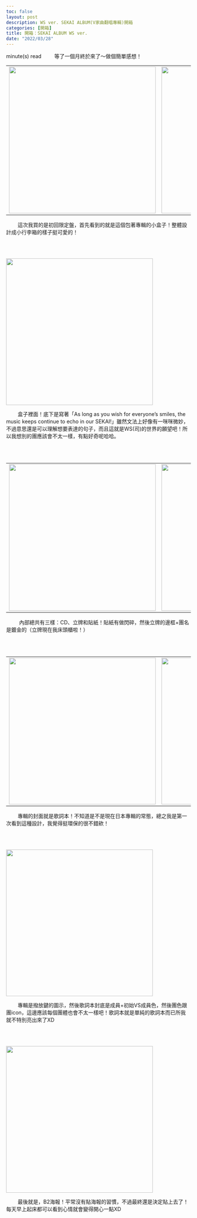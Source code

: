 ```yaml
---
toc: false
layout: post
description: WS ver. SEKAI ALBUM(V家曲翻唱專輯)開箱
categories: [開箱]
title: 開箱：SEKAI ALBUM WS ver.
date: "2022/03/28"
---
```

<script type="module" src="main.js"></script>
<span id="reading-tag"><span id="time"></span> minute(s) read</span>
&nbsp;&nbsp;&nbsp;&nbsp;&nbsp;&nbsp;&nbsp;&nbsp;等了一個月終於來了～做個簡單感想！

<table style="display: block;margin-left: auto;margin-left: auto;margin-right: auto;">
	<tr style="border:none;">
		<td style="border:none;">
			<img src="https://blogger.googleusercontent.com/img/b/R29vZ2xl/AVvXsEjpp2VStCczFd962vr46rtLAexuJutlGOXvFueDZ1RoSFSy3lG12r4i7cLP9K06y-gW6iZF3CK6uLofFgz43e7vP7a0OvComWDbhmO-u2u6L44SpbjvmxsERkABOqHqzFzcNsYkvNh6PtmR32egkXRaR8Hiz1xi64JaYVVlGcx3ZZ12on3XT93ILW03zg/s320/20220318_164221-01.png" width="400">
		</td>
		<td style="border:none;">
			<img src="https://blogger.googleusercontent.com/img/b/R29vZ2xl/AVvXsEhz-lk3c12yFkBcNid84R8-0rVnk-GffM59PvvI-PQiXc30v1sxGWg4PJV2cpv7UZIeJiHs8hKBP2mYg7duE25qjgz4XY96rGZ8E2TwnKq4VEkxF6CYwMRXOVMPcK8t8ImE83Dd4rkyR4REkUgjc7-FtIuJKwufQFIzMe0-eBZ9YsiUPM3QPVYs9GPIhw/s320/20220318_164342-01.png" width="400">
		</td>
	</tr>
</table>

&nbsp;&nbsp;&nbsp;&nbsp;&nbsp;&nbsp;&nbsp;&nbsp;這次我買的是初回限定盤，首先看到的就是這個包著專輯的小盒子！整體設計成小行李箱的樣子挺可愛的！


<br><br>


<img src="https://blogger.googleusercontent.com/img/b/R29vZ2xl/AVvXsEiT-m4XWuC6rmp44FyHk1iAlgO6ugJxhD45Z-Y77MES0c4yb_gqo9bQh3x0mesE2ZlxszQo_sb5sO2C3UZyWZ_K82_5DMAg2UkWNyUzocsnRP2Xxx43-niy3-xXehzZDDyK5eFvstxlD-Ipz7fyJmEicjpOrZ1lSWBgYYvS5ZHb2kPz-jX4tZAjQy_Enw/w480-h640/20220318_164307-01.png" width="400">

&nbsp;&nbsp;&nbsp;&nbsp;&nbsp;&nbsp;&nbsp;&nbsp;盒子裡面！底下是寫著「As long as you wish for everyone's smiles, the music keeps continue to echo in our SEKAI!」雖然文法上好像有一咪咪微妙，不過意思還是可以理解想要表達的句子，而且這就是WS(司)的世界的願望吧！所以我想別的團應該會不太一樣，有點好奇呢哈哈。


<br><br>


<table style="display: block;margin-left: auto;margin-left: auto;margin-right: auto;">
	<tr style="border:none;">
		<td style="border:none;">
			<img src="https://blogger.googleusercontent.com/img/b/R29vZ2xl/AVvXsEj1QD9f_W5XRfkNTtODOURV63QfrZiFbllAcuT8zVD2TNlS_sBOb36i-Q5eJzGxT51kqxFzDUTM9n_SLVRdCq-d-CvCC-osDGBVS222dHJBOj2967_ill-XAZvmoDm18Q7nlMWFvcCedX-DFd1gfpQZbXmP6dfnkCEZWPystD84O6OcPfug53Qmb0TgdQ/s320/20220318_164322-01.png" width="400">
		</td>
		<td style="border:none;">
			<img src="https://blogger.googleusercontent.com/img/b/R29vZ2xl/AVvXsEhGgHrwye1PBMW7uG2uiTF9VO2qfglJOADjnMZ0rBkZdP2JhTD2irDD0ZHvMqT33eEXML2zOcghJC9ik4n5uk3NrnzNyW7qrH1Svy4ZHFFVpMcimzSxLwG-q3fC9MkbJIocdXZzKZuGbr5v6y26NPKLE9iwTr6HMWhbNiXwKG0ANoSidclmOnnABH30fw/s320/20220318_164540-01.png" width="400">
		</td>
	</tr>
</table>

&nbsp;&nbsp;&nbsp;&nbsp;&nbsp;&nbsp;&nbsp;&nbsp; 內部總共有三樣：CD、立牌和貼紙！貼紙有做閃碎，然後立牌的邊框+團名是鍍金的（立牌現在我床頭櫃啦！）


<br><br>


<table style="display: block;margin-left: auto;margin-left: auto;margin-right: auto;">
	<tr style="border:none;">
		<td style="border:none;">
			<img src="https://blogger.googleusercontent.com/img/b/R29vZ2xl/AVvXsEh4KWehsdqc2sYJVwQFCD05Ucbhzd2XjQtmhw8S-7hH5LFdmvG4rPYFtgBrfEmZKtEpB2WPIFGiQaADv5un-cEsoI9sXmjZ0uZETU4U8OaG6dFqeSUnED8aUTAABHjmveIQ5Dd4HSSMdvmYct85G3ygWsJnbQo9vitSL8-pRZylqQCD-BvGZTMMj139yw/s320/20220318_164556-01.png" width="400">
		</td>
		<td style="border:none;">
			<img src="https://blogger.googleusercontent.com/img/b/R29vZ2xl/AVvXsEjSAWcDCoOeODy58dIojKE36ibxoHcqKODCqdTQBl10VbmhBMMUKpeyQWC-1C5orAZ6Xh6W3fH-GREiE91Nl_TadpAGeWmw-S0JahPIm8FEVKoj8WLu0LBvs7SSYLegunyNgmheJy9VED7mkELb6_iLYqie5fQUv6M0i0mMxEACYOX7wc6PYjiJ2svOjw/s320/20220318_164643-01.png" width="400">
		</td>
	</tr>
</table>

&nbsp;&nbsp;&nbsp;&nbsp;&nbsp;&nbsp;&nbsp;&nbsp;專輯的封面就是歌詞本！不知道是不是現在日本專輯的常態，總之我是第一次看到這種設計，我覺得挺環保的很不錯欸！


<br><br>


<img src="https://blogger.googleusercontent.com/img/b/R29vZ2xl/AVvXsEhG026xZJFsb4B4-2UD4ib1U6LNo54n3VbQmE-qcMpJ-m88r2HdOP1sDlAWXRCRs9mCJncSwUdoytAKdCE50ehx1BhrqVjFQmjf-b8km41zu5YmkzCxkN7N-LpjinMJi4tSrxB1Rm_rRDoQTWsuVZylypL-JhCjPY39aA8MqmCBt7aJYjnVq-5hgABH4Q/w640-h480/20220318_164438.jpg" width="400">

&nbsp;&nbsp;&nbsp;&nbsp;&nbsp;&nbsp;&nbsp;&nbsp;專輯是撥放鍵的圖示，然後歌詞本封底是成員+初始VS成員色，然後團色跟團icon，這邊應該每個團體也會不太一樣吧！歌詞本就是單純的歌詞本而已所我就不特別亮出來了XD


<br><br>


<img src="https://blogger.googleusercontent.com/img/b/R29vZ2xl/AVvXsEgZ8JdOLI_qrDIGYnzlIFGErbF5d9Ga0pZUmHUvNMTOilPm5Jq0dbVICaLX9vHYZ68_03F3CaqPPrbJ1ICNapbKaQcNnrSTl9j-nUgGjfxjiAl4VDG0GyEG9nEJm06ZEi0EdMVw0d9FXRkVmrpVGZ-NsIwWkBeCZkf5glMF1WRmWvk8--_kxvwoS05uIg/w300-h400/20220320_225703-01.png" width="400">

&nbsp;&nbsp;&nbsp;&nbsp;&nbsp;&nbsp;&nbsp;&nbsp;最後就是，B2海報！平常沒有貼海報的習慣，不過最終還是決定貼上去了！每天早上起床都可以看到心情就會變得開心一點XD
